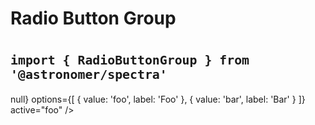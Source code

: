 

<Meta title="Components|RadioButtonGroup" component={RadioButtonGroup} />

# Radio Button Group
# <small>`import { RadioButtonGroup } from '@astronomer/spectra'`</small>

<Preview>
  <Story name="Default">
    <RadioButtonGroup
      name="example"
      onChange={() => null}
      options={[
        { value: 'foo', label: 'Foo' },
        { value: 'bar', label: 'Bar' }
      ]}
      active="foo"
    />
  </Story>
</Preview>

<Props of={RadioButtonGroup} />
